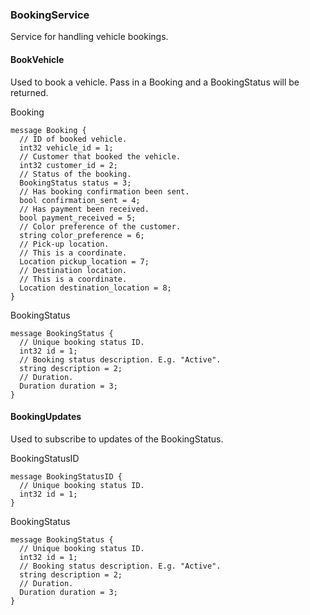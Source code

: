 <Definition>

<DefinitionHeader name="service">

### BookingService

</DefinitionHeader>

Service for handling vehicle bookings.

<RpcDefinition>

<RpcDefinitionHeader
  requestTypePrefix=""
  requestType="Booking"
  responseTypePrefix=""
  responseType="BookingStatus">

#### BookVehicle

</RpcDefinitionHeader>

<RpcDefinitionDescription>

Used to book a vehicle. Pass in a Booking and a BookingStatus will be
returned.

<RpcMethodText type="request" isStream={false}>
  Booking
</RpcMethodText>

```protosaurus--booking.v1.Booking
message Booking {
  // ID of booked vehicle.
  int32 vehicle_id = 1;
  // Customer that booked the vehicle.
  int32 customer_id = 2;
  // Status of the booking.
  BookingStatus status = 3;
  // Has booking confirmation been sent.
  bool confirmation_sent = 4;
  // Has payment been received.
  bool payment_received = 5;
  // Color preference of the customer.
  string color_preference = 6;
  // Pick-up location.
  // This is a coordinate.
  Location pickup_location = 7;
  // Destination location.
  // This is a coordinate.
  Location destination_location = 8;
}
```

<RpcMethodText type="response" isStream={false}>BookingStatus</RpcMethodText>

```protosaurus--booking.v1.BookingStatus
message BookingStatus {
  // Unique booking status ID.
  int32 id = 1;
  // Booking status description. E.g. "Active".
  string description = 2;
  // Duration.
  Duration duration = 3;
}
```

</RpcDefinitionDescription>

</RpcDefinition>

<RpcDefinition>

<RpcDefinitionHeader
  requestTypePrefix=""
  requestType="BookingStatusID"
  responseTypePrefix="stream"
  responseType="BookingStatus">

#### BookingUpdates

</RpcDefinitionHeader>

<RpcDefinitionDescription>

Used to subscribe to updates of the BookingStatus.

<RpcMethodText type="request" isStream={false}>
  BookingStatusID
</RpcMethodText>

```protosaurus--booking.v1.BookingStatusID
message BookingStatusID {
  // Unique booking status ID.
  int32 id = 1;
}
```

<RpcMethodText type="response" isStream={true}>BookingStatus</RpcMethodText>

```protosaurus--booking.v1.BookingStatus
message BookingStatus {
  // Unique booking status ID.
  int32 id = 1;
  // Booking status description. E.g. "Active".
  string description = 2;
  // Duration.
  Duration duration = 3;
}
```

</RpcDefinitionDescription>

</RpcDefinition>

</Definition>
